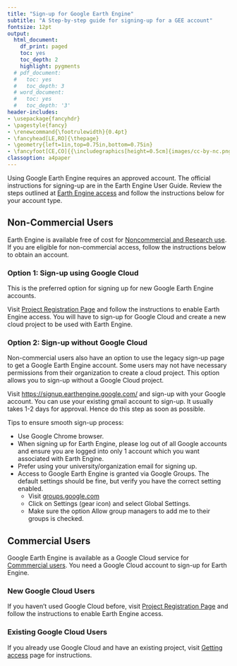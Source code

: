 ```yaml
---
title: "Sign-up for Google Earth Engine"
subtitle: "A Step-by-step guide for signing-up for a GEE account"
fontsize: 12pt
output:
  html_document:
    df_print: paged
    toc: yes
    toc_depth: 2
    highlight: pygments
  # pdf_document:
  #   toc: yes
  #   toc_depth: 3
  # word_document:
  #   toc: yes
  #   toc_depth: '3'
header-includes:
- \usepackage{fancyhdr}
- \pagestyle{fancy}
- \renewcommand{\footrulewidth}{0.4pt}
- \fancyhead[LE,RO]{\thepage}
- \geometry{left=1in,top=0.75in,bottom=0.75in}
- \fancyfoot[CE,CO]{{\includegraphics[height=0.5cm]{images/cc-by-nc.png}} Ujaval Gandhi http://www.spatialthoughts.com}
classoption: a4paper
---
```


Using Google Earth Engine requires an approved account. The official instructions for signing-up are in the Earth Engine User Guide. Review the steps outlined at [Earth Engine access](https://developers.google.com/earth-engine/guides/access) and follow the instructions below for your account type.

## Non-Commercial Users

Earth Engine is available free of cost for [Noncommercial and Research use](https://earthengine.google.com/noncommercial/). If you are eligible for non-commercial access, follow the instructions below to obtain an account.

### Option 1: Sign-up using Google Cloud

This is the preferred option for signing up for new Google Earth Engine accounts.

Visit [Project Registration Page](https://code.earthengine.google.com/register) and follow the instructions to enable Earth Engine access. You will have to sign-up for Google Cloud and create a new cloud project to be used with Earth Engine.

### Option 2: Sign-up without Google Cloud

Non-commercial users also have an option to use the legacy sign-up page to get a Google Earth Engine account. Some users may not have necessary permissions from their organization to create a cloud project. This option allows you to sign-up without a Google Cloud project.

Visit [https://signup.earthengine.google.com/](https://signup.earthengine.google.com/){target="_blank"} and sign-up with your Google account. You can use your existing gmail account to sign-up. It usually takes 1-2 days for approval. Hence do this step as soon as possible.

Tips to ensure smooth sign-up process:

- Use Google Chrome browser.
- When signing up for Earth Engine, please log out of all Google accounts and ensure you are logged into only 1 account which you want associated with Earth Engine. 
- Prefer using your university/organization email for signing up.
- Access to Google Earth Engine is granted via Google Groups. The default settings should be fine, but verify you have the correct setting enabled.
    - Visit [groups.google.com](http://groups.google.com/){target="_blank"}
    - Click on Settings (gear icon) and select Global Settings.
    - Make sure the option Allow group managers to add me to their groups is checked.

## Commercial Users

Google Earth Engine is available as a Google Cloud service for [Commmercial users](https://earthengine.google.com/commercial/). You need a Google Cloud account to sign-up for Earth Engine.

### New Google Cloud Users

If you haven't used Google Cloud before, visit [Project Registration Page](https://code.earthengine.google.com/register) and follow the instructions to enable Earth Engine access.

### Existing Google Cloud Users

If you already use Google Cloud and have an existing project, visit [Getting access](https://developers.google.com/earth-engine/guides/access#a-role-in-a-cloud-project) page for instructions.
